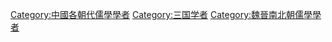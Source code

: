 [[Category:中國各朝代儒學學者|Category:中國各朝代儒學學者]]
[[Category:三国学者|Category:三国学者]]
[[Category:魏晉南北朝儒學學者|Category:魏晉南北朝儒學學者]]